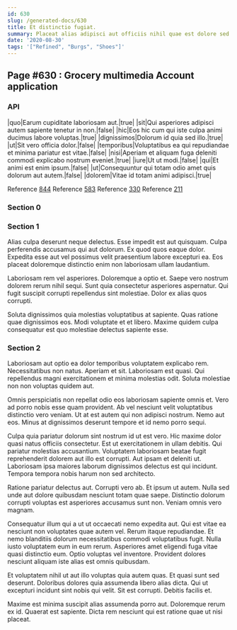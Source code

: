 ```yaml
---
id: 630
slug: /generated-docs/630
title: Et distinctio fugiat.
summary: Placeat alias adipisci aut officiis nihil quae est dolore sed.
date: '2020-08-30'
tags: '["Refined", "Burgs", "Shoes"]'
---
```


## Page #630 : Grocery multimedia Account application
### API

|quo|Earum cupiditate laboriosam aut.|true|
|sit|Qui asperiores adipisci autem sapiente tenetur in non.|false|
|hic|Eos hic cum qui iste culpa animi ducimus labore voluptas.|true|
|dignissimos|Dolorum id quia sed illo.|true|
|ut|Sit vero officia dolor.|false|
|temporibus|Voluptatibus ea qui repudiandae et minima pariatur est vitae.|false|
|nisi|Aperiam et aliquam fuga deleniti commodi explicabo nostrum eveniet.|true|
|iure|Ut ut modi.|false|
|qui|Et animi est enim ipsum.|false|
|ut|Consequuntur qui totam odio amet quis dolorum aut autem.|false|
|dolorem|Vitae id totam animi adipisci.|true|

Reference [844](/generated-docs/844)
Reference [583](/generated-docs/583)
Reference [330](/generated-docs/330)
Reference [211](/generated-docs/211)


### Section 0

### Section 1
Alias culpa deserunt neque delectus. Esse impedit est aut quisquam. Culpa perferendis accusamus qui aut dolorum. Ex quod quos eaque dolor. Expedita esse aut vel possimus velit praesentium labore excepturi ea. Eos placeat doloremque distinctio enim non laboriosam ullam laudantium.
 Laboriosam rem vel asperiores. Doloremque a optio et. Saepe vero nostrum dolorem rerum nihil sequi. Sunt quia consectetur asperiores aspernatur. Qui fugit suscipit corrupti repellendus sint molestiae. Dolor ex alias quos corrupti.
 Soluta dignissimos quia molestias voluptatibus at sapiente. Quas ratione quae dignissimos eos. Modi voluptate et et libero. Maxime quidem culpa consequatur est quo molestiae delectus sapiente esse.
### Section 2
Laboriosam aut optio ea dolor temporibus voluptatem explicabo rem. Necessitatibus non natus. Aperiam et sit. Laboriosam est quasi. Qui repellendus magni exercitationem et minima molestias odit. Soluta molestiae non non voluptas quidem aut.
 Omnis perspiciatis non repellat odio eos laboriosam sapiente omnis et. Vero ad porro nobis esse quam provident. Ab vel nesciunt velit voluptatibus distinctio vero veniam. Ut at est autem qui non adipisci nostrum. Nemo aut eos. Minus at dignissimos deserunt tempore et id nemo porro sequi.
 Culpa quia pariatur dolorum sint nostrum id ut est vero. Hic maxime dolor quasi natus officiis consectetur. Est ut exercitationem in ullam debitis. Qui pariatur molestias accusantium.
Voluptatem laboriosam beatae fugit reprehenderit dolorem aut illo est corrupti. Aut ipsam et deleniti ut. Laboriosam ipsa maiores laborum dignissimos delectus est qui incidunt. Tempora tempora nobis harum non sed architecto.
 Ratione pariatur delectus aut. Corrupti vero ab. Et ipsum ut autem. Nulla sed unde aut dolore quibusdam nesciunt totam quae saepe. Distinctio dolorum corrupti voluptas est asperiores accusamus sunt non. Veniam omnis vero magnam.
 Consequatur illum qui a ut ut occaecati nemo expedita aut. Qui est vitae ea nesciunt non voluptates quae autem vel. Rerum itaque repudiandae. Et nemo blanditiis dolorum necessitatibus commodi voluptatibus fugit. Nulla iusto voluptatem eum in eum rerum.
Asperiores amet eligendi fuga vitae quasi distinctio eum. Optio voluptas vel inventore. Provident dolores nesciunt aliquam iste alias est omnis quibusdam.
 Et voluptatem nihil ut aut illo voluptas quia autem quas. Et quasi sunt sed deserunt. Doloribus dolores quia assumenda libero alias dicta. Qui ut excepturi incidunt sint nobis qui velit. Sit est corrupti. Debitis facilis et.
 Maxime est minima suscipit alias assumenda porro aut. Doloremque rerum ex id. Quaerat est sapiente. Dicta rem nesciunt qui est ratione quae ut nisi placeat.
